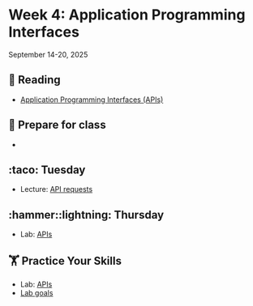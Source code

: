 # Week 4: Application Programming Interfaces



September 14-20, 2025

## 📖 Reading

- [Application Programming Interfaces (APIs)](https://srvanderplas.github.io/stat-computing-r-python/part-advanced-topics/05-APIs.html)


## 🥣 Prepare for class

-


## :taco: Tuesday

- Lecture: [API requests](../slides/04-01-apis.qmd)


## :hammer::lightning: Thursday

- Lab: [APIs](../assignment-repos/04-apis/index.qmd)


##  🏋 Practice Your Skills

- Lab: [APIs](../assignment-repos/04-apis/index.qmd)
- [Lab goals](../assignment-repos/04-apis/tilt.qmd)

